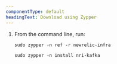 ```yaml
---
componentType: default
headingText: Download using Zypper
---
```


1. From the command line, run:

    ```
    sudo zypper -n ref -r newrelic-infra
    ```

    ```
    sudo zypper -n install nri-kafka
    ```